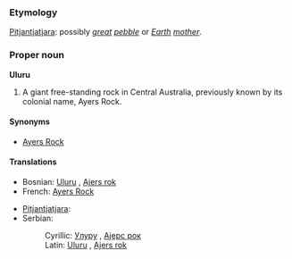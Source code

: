 ===Etymology===
[[Pitjantjatjara]]: possibly ''[[great]] [[pebble]]'' or ''[[Earth]] [[mother]]''.

===Proper noun===
'''Uluru'''

# A giant free-standing rock in Central Australia, previously known by its colonial name, Ayers Rock.

====Synonyms====
*[[Ayers Rock]]<!-- was it ever officially Ayer's Rock with an apostrope? -->

====Translations====
{{top}}
*Bosnian: [[Uluru#Bosnian|Uluru]] {{m}}, [[Ajers rok#Bosnian|Ajers rok]] {{m}}
*French: [[Ayers Rock#French|Ayers Rock]]
{{mid}}
*[[Pitjantjatjara]]: {{Unicode|[[Uluṟu]]}}
*Serbian:
*:Cyrillic: [[Улуру#Serbian|Улуру]] {{m}}, [[Ајерс рок]] {{m}}
*:Latin: [[Uluru#Serbian|Uluru]] {{m}}, [[Ajers rok#Serbian|Ajers rok]] {{m}}
{{bottom}}